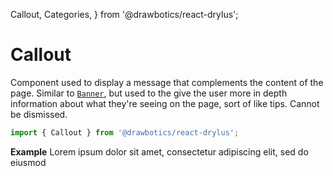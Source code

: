   Callout,
  Categories,
} from '@drawbotics/react-drylus';



# Callout
Component used to display a message that complements the content of the page. Similar to [`Banner`](/component-kit/components/banner), but used to the give the user more in depth information about what they're seeing on the page, sort of like tips. Cannot be dismissed.
```jsx
import { Callout } from '@drawbotics/react-drylus';
```

__Example__
<Playground component={Callout}>
  <Callout category={Categories.SUCCESS}>
    Lorem ipsum dolor sit amet, consectetur adipiscing elit, sed do eiusmod
  </Callout>
</Playground>
